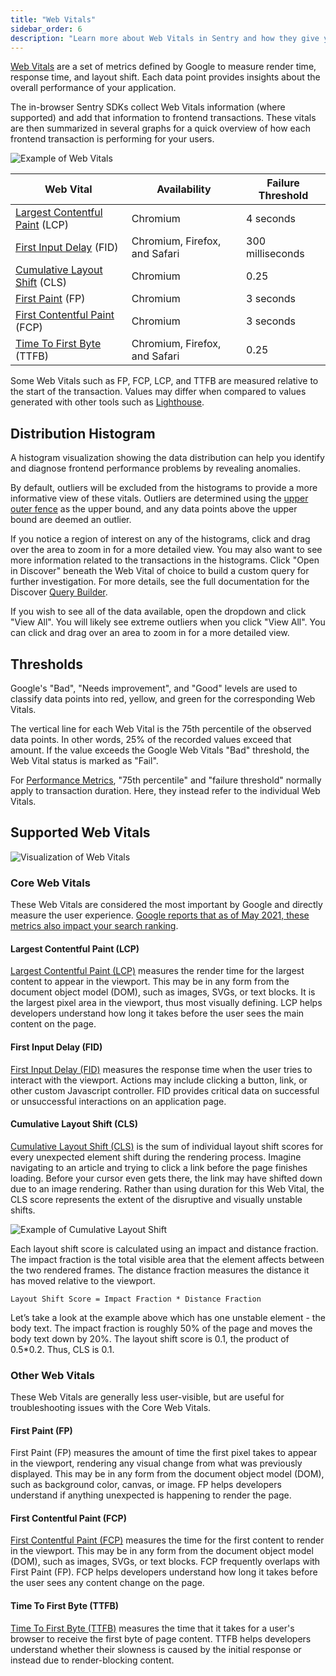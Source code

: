```yaml
---
title: "Web Vitals"
sidebar_order: 6
description: "Learn more about Web Vitals in Sentry and how they give you a better understanding of your application's health."
---
```


[Web Vitals](https://web.dev/vitals/) are a set of metrics defined by Google to measure render time, response time, and layout shift. Each data point provides insights about the overall performance of your application.

The in-browser Sentry SDKs collect Web Vitals information (where supported) and add that information to frontend transactions. These vitals are then summarized in several graphs for a quick overview of how each frontend transaction is performing for your users.

![Example of Web Vitals](./perf-web-vitals.png)

| Web Vital                                                       | Availability                  | Failure Threshold |
| --------------------------------------------------------------- | ----------------------------- | ----------------- |
| [Largest Contentful Paint](#largest-contentful-paint-lcp) (LCP) | Chromium                      | 4 seconds         |
| [First Input Delay](#first-input-delay-fid) (FID)               | Chromium, Firefox, and Safari | 300 milliseconds  |
| [Cumulative Layout Shift](#cumulative-layout-shift-cls) (CLS)   | Chromium                      | 0.25              |
| [First Paint](#first-paint-fp) (FP)                             | Chromium                      | 3 seconds         |
| [First Contentful Paint](#first-contentful-paint-fcp) (FCP)     | Chromium                      | 3 seconds         |
| [Time To First Byte](#time-to-first-byte) (TTFB)                | Chromium, Firefox, and Safari | 0.25              |

<Note>

Some Web Vitals such as FP, FCP, LCP, and TTFB are measured relative to the start of the transaction. Values may differ when compared to values generated with other tools such as [Lighthouse](https://github.com/GoogleChrome/lighthouse).

</Note>

## Distribution Histogram

A histogram visualization showing the data distribution can help you identify and diagnose frontend performance problems by revealing anomalies.

By default, outliers will be excluded from the histograms to provide a more informative view of these vitals. Outliers are determined using the [upper outer fence](https://en.wikipedia.org/wiki/Outlier#Tukey's_fences) as the upper bound, and any data points above the upper bound are deemed an outlier.

If you notice a region of interest on any of the histograms, click and drag over the area to zoom in for a more detailed view. You may also want to see more information related to the transactions in the histograms. Click "Open in Discover" beneath the Web Vital of choice to build a custom query for further investigation. For more details, see the full documentation for the Discover [Query Builder](/product/discover-queries/query-builder/).

If you wish to see all of the data available, open the dropdown and click "View All". You will likely see extreme outliers when you click "View All". You can click and drag over an area to zoom in for a more detailed view.

## Thresholds

Google's "Bad", "Needs improvement", and "Good" levels are used to classify data points into red, yellow, and green for the corresponding Web Vitals.

The vertical line for each Web Vital is the 75th percentile of the observed data points. In other words, 25% of the recorded values exceed that amount. If the value exceeds the Google Web Vitals "Bad" threshold, the Web Vital status is marked as "Fail".

<Note>

For [Performance Metrics](../metrics/), "75th percentile" and "failure threshold" normally apply to transaction duration. Here, they instead refer to the individual Web Vitals.

</Note>

## Supported Web Vitals

![Visualization of Web Vitals](./diagram-transaction-vitals.png)

### Core Web Vitals

These Web Vitals are considered the most important by Google and directly measure the user experience. [Google reports that as of May 2021, these metrics also impact your search ranking](https://developers.google.com/search/blog/2020/11/timing-for-page-experience).

#### Largest Contentful Paint (LCP)

[Largest Contentful Paint (LCP)](https://web.dev/lcp/) measures the render time for the largest content to appear in the viewport. This may be in any form from the document object model (DOM), such as images, SVGs, or text blocks. It is the largest pixel area in the viewport, thus most visually defining. LCP helps developers understand how long it takes before the user sees the main content on the page.

#### First Input Delay (FID)

[First Input Delay (FID)](https://web.dev/fid/) measures the response time when the user tries to interact with the viewport. Actions may include clicking a button, link, or other custom Javascript controller. FID provides critical data on successful or unsuccessful interactions on an application page.

#### Cumulative Layout Shift (CLS)

[Cumulative Layout Shift (CLS)](https://web.dev/cls/) is the sum of individual layout shift scores for every unexpected element shift during the rendering process. Imagine navigating to an article and trying to click a link before the page finishes loading. Before your cursor even gets there, the link may have shifted down due to an image rendering. Rather than using duration for this Web Vital, the CLS score represents the extent of the disruptive and visually unstable shifts.

![Example of Cumulative Layout Shift](./diagram-transaction-cls.png)

Each layout shift score is calculated using an impact and distance fraction. The impact fraction is the total visible area that the element affects between the two rendered frames. The distance fraction measures the distance it has moved relative to the viewport.

```
Layout Shift Score = Impact Fraction * Distance Fraction
```

Let’s take a look at the example above which has one unstable element - the body text. The impact fraction is roughly 50% of the page and moves the body text down by 20%. The layout shift score is 0.1, the product of 0.5*0.2. Thus, CLS is 0.1.

### Other Web Vitals

These Web Vitals are generally less user-visible, but are useful for troubleshooting issues with the Core Web Vitals.

#### First Paint (FP)

First Paint (FP) measures the amount of time the first pixel takes to appear in the viewport, rendering any visual change from what was previously displayed. This may be in any form from the document object model (DOM), such as background color, canvas, or image. FP helps developers understand if anything unexpected is happening to render the page.

#### First Contentful Paint (FCP)

[First Contentful Paint (FCP)](https://web.dev/fcp/) measures the time for the first content to render in the viewport. This may be in any form from the document object model (DOM), such as images, SVGs, or text blocks. FCP frequently overlaps with First Paint (FP). FCP helps developers understand how long it takes before the user sees any content change on the page.

#### Time To First Byte (TTFB)

[Time To First Byte (TTFB)](https://web.dev/time-to-first-byte/) measures the time that it takes for a user's browser to receive the first byte of page content. TTFB helps developers understand whether their slowness is caused by the initial response or instead due to render-blocking content.
